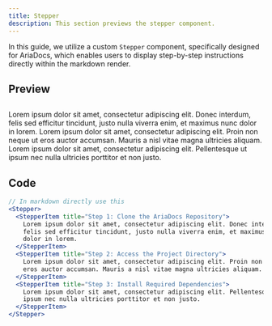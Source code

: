 ```yaml
---
title: Stepper
description: This section previews the stepper component.
---
```


In this guide, we utilize a custom `Stepper` component, specifically designed for AriaDocs, which enables users to display step-by-step instructions directly within the markdown render.

## Preview

##

<Stepper>
  <StepperItem title="Step 1: Clone the AriaDocs Repository">
    Lorem ipsum dolor sit amet, consectetur adipiscing elit. Donec interdum,
    felis sed efficitur tincidunt, justo nulla viverra enim, et maximus nunc
    dolor in lorem.
  </StepperItem>
  <StepperItem title="Step 2: Access the Project Directory">
    Lorem ipsum dolor sit amet, consectetur adipiscing elit. Proin non neque ut
    eros auctor accumsan. Mauris a nisl vitae magna ultricies aliquam.
  </StepperItem>
  <StepperItem title="Step 3: Install Required Dependencies">
    Lorem ipsum dolor sit amet, consectetur adipiscing elit. Pellentesque ut
    ipsum nec nulla ultricies porttitor et non justo.
  </StepperItem>
</Stepper>

## Code

```jsx
// In markdown directly use this
<Stepper>
  <StepperItem title="Step 1: Clone the AriaDocs Repository">
    Lorem ipsum dolor sit amet, consectetur adipiscing elit. Donec interdum,
    felis sed efficitur tincidunt, justo nulla viverra enim, et maximus nunc
    dolor in lorem.
  </StepperItem>
  <StepperItem title="Step 2: Access the Project Directory">
    Lorem ipsum dolor sit amet, consectetur adipiscing elit. Proin non neque ut
    eros auctor accumsan. Mauris a nisl vitae magna ultricies aliquam.
  </StepperItem>
  <StepperItem title="Step 3: Install Required Dependencies">
    Lorem ipsum dolor sit amet, consectetur adipiscing elit. Pellentesque ut
    ipsum nec nulla ultricies porttitor et non justo.
  </StepperItem>
</Stepper>
```
